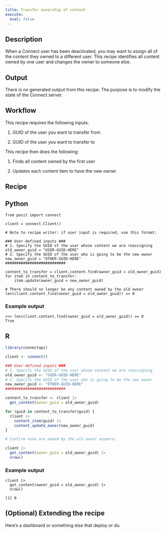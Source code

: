 ```yaml
---
title: Transfer ownership of content
execute:
  eval: false
---
```


## Description

When a Connect user has been deactivated, you may want to assign all of the content they owned to a different user.
This recipe identifies all content owned by one user and changes the owner to someone else.

## Output

There is no generated output from this recipe.
The purpose is to modify the state of the Connect server.

## Workflow

This recipe requires the following inputs:

1. GUID of the user you want to transfer from

2. GUID of the user you want to transfer to

This recipe then does the following:

1. Finds all content owned by the first user

2. Updates each content item to have the new owner

## Recipe

:::{.panel-tabset group="language"}

## Python

```.python
from posit import connect

client = connect.Client()

# Note to recipe writer: if user input is required, use this format:

### User-defined inputs ###
# 1. Specify the GUID of the user whose content we are reassigning
old_owner_guid = "USER-GUID-HERE"
# 2. Specify the GUID of the user who is going to be the new owner
new_owner_guid = "OTHER-GUID-HERE"
###########################

content_to_transfer = client.content.find(owner_guid = old_owner_guid)
for item in content_to_transfer:
    item.update(owner_guid = new_owner_guid)

# There should no longer be any content owned by the old owner
len(client.content.find(owner_guid = old_owner_guid)) == 0
```

### Example output

```
>>> len(client.content.find(owner_guid = old_owner_guid)) == 0
True
```

## R

```.r
library(connectapi)

client <- connect()

### User-defined inputs ###
# 1. Specify the GUID of the user whose content we are reassigning
old_owner_guid <- "USER-GUID-HERE"
# 2. Specify the GUID of the user who is going to be the new owner
new_owner_guid <- "OTHER-GUID-HERE"
###########################

content_to_transfer <- client |>
  get_content(owner_guid = old_owner_guid)

for (guid in content_to_transfer$guid) {
  client |>
    content_item(guid) |>
    content_update_owner(new_owner_guid)
}

# Confirm none are owned by the old owner anymore:

client |>
  get_content(owner_guid = old_owner_guid) |>
  nrow()
```

### Example output

```
client |>
  get_content(owner_guid = old_owner_guid) |>
  nrow()

[1] 0
```

:::

## (Optional) Extending the recipe

Here's a dashboard or something else that deploy or do.
